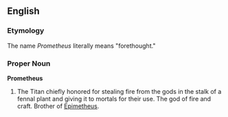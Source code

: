 ==English==

===Etymology===
The name ''Prometheus'' literally means "forethought."

===Proper Noun===
{{Wikipedia}}
'''Prometheus'''

#The Titan chiefly honored for stealing fire from the gods in the stalk of a fennal plant and giving it to mortals for their use.  The god of fire and craft.  Brother of [[Epimetheus]].